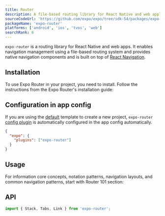 ```yaml
---
title: Router
description: A file-based routing library for React Native and web applications.
sourceCodeUrl: 'https://github.com/expo/expo/tree/sdk-54/packages/expo-router'
packageName: 'expo-router'
platforms: ['android', 'ios', 'tvos', 'web']
searchRank: 6
---
```




`expo-router` is a routing library for React Native and web apps. It enables navigation management using a file-based routing system and provides native navigation components and is built on top of [React Navigation](https://reactnavigation.org/).

<BoxLink
  title="Expo Router guides"
  description="Learn about Expo Router basics, navigation patterns, core concepts, and more."
  href="/router/introduction/"
  Icon={BookOpen02Icon}
/>

## Installation

To use Expo Router in your project, you need to install. Follow the instructions from the Expo Router's installation guide:

<BoxLink
  title="Install Expo Router"
  description="Learn how to install Expo Router in your project."
  href="/router/installation/"
  Icon={BookOpen02Icon}
/>

## Configuration in app config

If you are using the [default](/more/create-expo/#--template) template to create a new project, `expo-router` [config plugin](/config-plugins/introduction/) is automatically configured in the app config automatically.

<ConfigPluginExample>

```json app.json
{
  "expo": {
    "plugins": ["expo-router"]
  }
}
```

</ConfigPluginExample>

## Usage

For information core concepts, notation patterns, navigation layouts, and common navigation patterns, start with Router 101 section:

<BoxLink title="Router 101" Icon={BookOpen02Icon} href="/router/basics/core-concepts/" />

## API

```js
import { Stack, Tabs, Link } from 'expo-router';
```

<APISection packageName="expo-router" />
